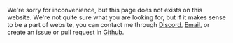 We're sorry for inconvenience, but this page does not exists on this website.
We're not quite sure what you are looking for, but if it makes sense to be a part of website,
you can contact me through [Discord](https://discord.gg/5sg7jVdhVW), 
[Email](mailto:hello@teuria.com), or create an issue or pull request in [Github](https://github.com/Terria-K/terria-k.github.io/tree/master/src/pages).
